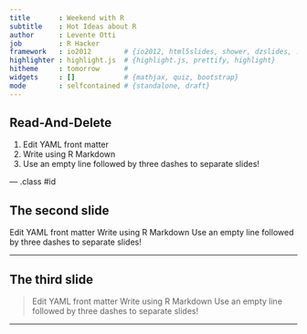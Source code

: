 ```yaml
---
title       : Weekend with R
subtitle    : Hot Ideas about R
author      : Levente Otti
job         : R Hacker
framework   : io2012        # {io2012, html5slides, shower, dzslides, ...}
highlighter : highlight.js  # {highlight.js, prettify, highlight}
hitheme     : tomorrow      # 
widgets     : []            # {mathjax, quiz, bootstrap}
mode        : selfcontained # {standalone, draft}
---
```


## Read-And-Delete

1. Edit YAML front matter
2. Write using R Markdown
3. Use an empty line followed by three dashes to separate slides!

--- .class #id 

## The second slide

Edit YAML front matter
Write using R Markdown
Use an empty line followed by three dashes to separate slides!

---

## The third slide

> Edit YAML front matter
> Write using R Markdown
> Use an empty line followed by three dashes to separate slides!

---

